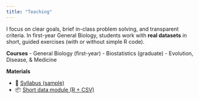 ```yaml
---
title: "Teaching"
---
```


I focus on clear goals, brief in-class problem solving, and transparent criteria. In first-year General Biology, students work with **real datasets** in short, guided exercises (with or without simple R code).

**Courses**
- General Biology (first-year)
- Biostatistics (graduate)
- Evolution, Disease, & Medicine

**Materials**

- 📘 [Syllabus (sample)](files/syllabus.pdf)
- 📦 [Short data module (R + CSV)](files/data-module.zip)
